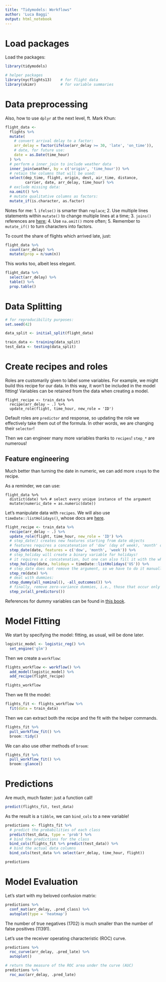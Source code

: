 ```yaml
---
title: "Tidymodels: Workflows"
author: 'Luca Baggi'
output: html_notebook
---
```


# Load packages

Load the packages:

```r
library(tidymodels)

# helper packages
library(nycflights13)    # for flight data
library(skimr)           # for variable summaries
```

# Data preprocessing

Also, how to use `dplyr` at the next level, ft. Mark Khun:

```r
flight_data <-
  flights %>%
  mutate(
    # convert arrival delay to a factor:
    arr_delay = factor(ifelse(arr_delay >= 30, 'late', 'on_time')),
    # date, for future use:
    date = as.Date(time_hour)
  ) %>%
  # perform a inner_join to include weather data
  inner_join(weather, by = c('origin', 'time_hour')) %>%
  # retain the columns that will be used:
  select(dep_time, flight, origin, dest, air_time, distance, 
         carrier, date, arr_delay, time_hour) %>%
  # exclude missing data:
  na.omit() %>%
  # mutate qualitative columns as factors:
  mutate_if(is.character, as.factor)
```

Notes for me:
1. `ifelse()` is smarter than `replace`;
2. Use multiple lines statements within `mutate()` to change multiple lines at a time;
3. `joins()` references are [here](https://www.rdocumentation.org/packages/dplyr/versions/0.7.8/topics/join);
4. Use `na.omit()` more often;
5. Remember to `mutate_if()` to turn characters into factors.

To count the share of flights which arrived late, just:

```r
flight_data %>% 
  count(arr_delay) %>% 
  mutate(prop = n/sum(n))
```
This works too, albeit less elegant.

```r
flight_data %>%
  select(arr_delay) %>%
  table() %>%
  prop.table()
```

# Data Splitting

```r
# for reproducibility purposes:
set.seed(42)

data_split <- initial_split(flight_data)

train_data <- training(data_split)
test_data <- testing(data_split)
```

# Create recipes and roles

Roles are customarily given to label some variables. For example, we might build this recipe for our data. In this way, it won't be included in the model fitting! Variables can be retained from the data when creating a model.

```
flight_recipe <- train_data %>%
  recipe(arr_delay ~ .) %>%
  update_role(flight, time_hour, new_role = 'ID')
```

Default roles are `predictor` and response, so updating the role we effectively take them out of the formula. In other words, we are changing their `selector`!

Then we can engineer many more variables thanks to `recipes`! `step_*` are numerous!

## Feature engineering 

Much better than turning the date in numeric, we can add more `step`s to the recipe.

As a reminder, we can use:

```
flight_data %>%
  distict(date) %>% # select every unique instance of the argument
  mutate(numeric_date = as.numeric(date))
```

Let's manipulate data with `recipes`. We will also use `timeDate::listHolidays()`, whose docs are [here](https://rdrr.io/cran/timeDate/man/holiday-Listing.html).

```r
flight_recipe <- train_data %>%
  recipe(arr_delay ~ .) %>%
  update_role(flight, time_hour, new_role = 'ID') %>%
  # step_date() creates new features starting from date objects
  # features requires a concatenation of 'dow' (day of week), 'month' or 'year'...
  step_date(date, features = c('dow', 'month', 'week')) %>%
  # step_holiday will create a binary variable for holidays!
  # it requires a c concatenation, but one can also fill it with the whole holidays:
  step_holiday(date, holidays = timeDate::listHolidays('US')) %>%
  # step_date does not remove the argument, so we have to do it manually
  step_rm(date) %>%
  # deal with dummies:
  step_dummy(all_nominal(), -all_outcomes()) %>%
  # finally, remove zero-variance dummies, i.e., those that occur only once:
  step_zv(all_predictors())
```

References for dummy variables can be found in [this book](https://bookdown.org/max/FES/creating-dummy-variables-for-unordered-categories.html).

# Model Fitting

We start by specifying the model: fitting, as usual, will be done later.

```r
logistic_model <- logistic_reg() %>%
  set_engine('glm')
```

Then we create a `workflow`:

```r
flights_workflow <- workflow() %>%
  add_model(logistic_model) %>%
  add_recipe(flight_recipe)

flights_workflow
```

Then we fit the model:

```r
flights_fit <- flights_workflow %>%
  fit(data = train_data)
```

Then we can extract both the recipe and the fit with the helper commands.

```r
flights_fit %>%
  pull_workflow_fit() %>%
  broom::tidy()
```

We can also use other methods of `broom`:

```r
flights_fit %>%
  pull_workflow_fit() %>%
  broom::glance()
```

# Predictions

Are much, much faster: just a function call!

```r
predict(flights_fit, test_data)
```

As the result is a `tibble`, we can `bind_cols` to a new variable!

```r
predictions <- flights_fit %>%
  # predict the probabilities of each class
  predict(test_data, type = 'prob') %>%
  # bind the predictions for the class
  bind_cols(flights_fit %>% predict(test_data)) %>%
  # bind the actual data columns
  bind_cols(test_data %>% select(arr_delay, time_hour, flight))

predictions
```

# Model Evaluation

Let's start with my beloved confusion matrix:

```r
predictions %>%
  conf_mat(arr_delay, .pred_class) %>%
  autoplot(type = 'heatmap')
```
The number of true negatives (1702) is much smaller than the number of false positives (11391).

Let's use the receiver operating characteristic (ROC) curve.

```r
predictions %>%
  roc_curve(arr_delay, .pred_late) %>%
  autoplot()

# return the measure of the ROC area under the curve (AUC)
predictions %>%
  roc_auc(arr_delay, .pred_late)
```

